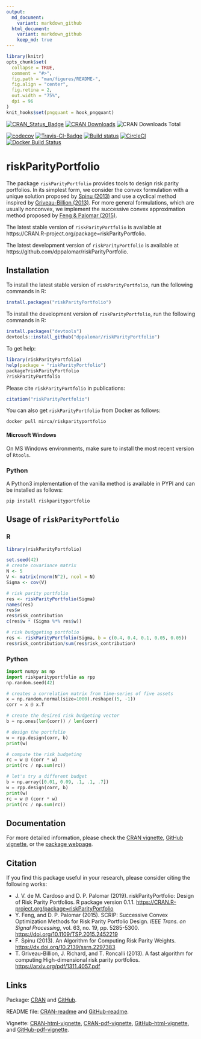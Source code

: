 ```yaml
---
output:
  md_document:
    variant: markdown_github
  html_document:
    variant: markdown_github
    keep_md: true
---
```


<!-- README.md is generated from README.Rmd. Please edit that file -->

```r
library(knitr)
opts_chunk$set(
  collapse = TRUE,
  comment = "#>",
  fig.path = "man/figures/README-",
  fig.align = "center",
  fig.retina = 2,
  out.width = "75%",
  dpi = 96
)
knit_hooks$set(pngquant = hook_pngquant)
```

[![CRAN_Status_Badge](https://www.r-pkg.org/badges/version/riskParityPortfolio)](https://cran.r-project.org/package=riskParityPortfolio)
[![CRAN Downloads](https://cranlogs.r-pkg.org/badges/riskParityPortfolio)](https://cran.r-project.org/package=riskParityPortfolio)
![CRAN Downloads Total](https://cranlogs.r-pkg.org/badges/grand-total/riskParityPortfolio?color=brightgreen)

[![codecov](https://codecov.io/gh/mirca/riskParityPortfolio/branch/master/graph/badge.svg)](https://codecov.io/gh/mirca/riskParityPortfolio)
[![Travis-CI-Badge](https://travis-ci.org/mirca/riskParityPortfolio.svg?branch=master)](https://travis-ci.org/mirca/riskParityPortfolio)
[![Build status](https://ci.appveyor.com/api/projects/status/dqjti1y461u7sjn8/branch/master?svg=true)](https://ci.appveyor.com/project/mirca/riskparityportfolio/branch/master)
[![CircleCI](https://circleci.com/gh/mirca/riskParityPortfolio.svg?style=svg)](https://circleci.com/gh/mirca/riskParityPortfolio)
[![Docker Build Status](https://img.shields.io/docker/build/mirca/riskparityportfolio.svg)](https://hub.docker.com/r/mirca/riskparityportfolio/)

# riskParityPortfolio
The package `riskParityPortfolio` provides tools to design risk parity
portfolios. In its simplest form, we consider the convex formulation
with a unique solution proposed by [Spinu (2013)](https://dx.doi.org/10.2139/ssrn.2297383) and use a cyclical
method inspired by [Griveau-Billion (2013)](https://arxiv.org/pdf/1311.4057.pdf). For more general formulations,
which are usually nonconvex, we implement the successive convex approximation
method proposed by [Feng & Palomar (2015)](https://doi.org/10.1109/TSP.2015.2452219).

The latest stable version of ``riskParityPortfolio`` is available at https://CRAN.R-project.org/package=riskParityPortfolio.

The latest development version of ``riskParityPortfolio`` is available at https://github.com/dppalomar/riskParityPortfolio.

## Installation
To install the latest stable version of ``riskParityPortfolio``, run the following commands in R:
```r
install.packages("riskParityPortfolio")
```

To install the development version of ``riskParityPortfolio``, run the following commands in R:
```r
install.packages("devtools")
devtools::install_github("dppalomar/riskParityPortfolio")
```

To get help:
```r
library(riskParityPortfolio)
help(package = "riskParityPortfolio")
package?riskParityPortfolio
?riskParityPortfolio
```

Please cite ``riskParityPortfolio`` in publications:
```r
citation("riskParityPortfolio")
```

You can also get ``riskParityPortfolio`` from Docker as follows:
```
docker pull mirca/riskparityportfolio
```

#### Microsoft Windows
On MS Windows environments, make sure to install the most recent version of
``Rtools``.

### Python

A Python3 implementation of the vanilla method is available in PYPI and can be installed as follows:
```
pip install riskparityportfolio
```

## Usage of `riskParityPortfolio`

### R

```r
library(riskParityPortfolio)

set.seed(42)
# create covariance matrix
N <- 5
V <- matrix(rnorm(N^2), ncol = N)
Sigma <- cov(V)

# risk parity portfolio
res <- riskParityPortfolio(Sigma)
names(res)
res$w
res$risk_contribution
c(res$w * (Sigma %*% res$w))

# risk budggeting portfolio
res <- riskParityPortfolio(Sigma, b = c(0.4, 0.4, 0.1, 0.05, 0.05))
res$risk_contribution/sum(res$risk_contribution)
```

### Python
```python
import numpy as np
import riskparityportfolio as rpp
np.random.seed(42)

# creates a correlation matrix from time-series of five assets
x = np.random.normal(size=1000).reshape((5, -1))
corr = x @ x.T

# create the desired risk budgeting vector
b = np.ones(len(corr)) / len(corr)

# design the portfolio
w = rpp.design(corr, b)
print(w)

# compute the risk budgeting
rc = w @ (corr * w)
print(rc / np.sum(rc))

# let's try a different budget
b = np.array([0.01, 0.09, .1, .1, .7])
w = rpp.design(corr, b)
print(w)
rc = w @ (corr * w)
print(rc / np.sum(rc))
```


## Documentation
For more detailed information, please check the
[CRAN vignette](https://cran.r-project.org/package=riskParityPortfolio/vignettes/RiskParityPortfolio.html),
[GitHub vignette](https://raw.githack.com/dppalomar/riskParityPortfolio/master/vignettes/RiskParityPortfolio.html),
or the [package webpage](https://mirca.github.io/riskParityPortfolio).

## Citation
If you find this package useful in your research, please consider citing the following works:

- J. V. de M. Cardoso and D. P. Palomar (2019). riskParityPortfolio:
  Design of Risk Parity Portfolios. R package version 0.1.1.
  <https://CRAN.R-project.org/package=riskParityPortfolio>
- Y. Feng, and D. P. Palomar (2015). SCRIP: Successive Convex Optimization Methods for
  Risk Parity Portfolio Design. _IEEE Trans. on Signal Processing_, vol. 63, no. 19,
  pp. 5285-5300. <https://doi.org/10.1109/TSP.2015.2452219>
- F. Spinu (2013). An Algorithm for Computing Risk Parity Weights.
  <https://dx.doi.org/10.2139/ssrn.2297383>
- T. Griveau-Billion, J. Richard, and T. Roncalli (2013). A fast algorithm for computing High-dimensional risk parity portfolios. <https://arxiv.org/pdf/1311.4057.pdf>

## Links
Package: [CRAN](https://CRAN.R-project.org/package=riskParityPortfolio) and [GitHub](https://github.com/dppalomar/riskParityPortfolio).

README file: [CRAN-readme](https://cran.r-project.org/package=riskParityPortfolio/readme/README.html)
and [GitHub-readme](https://raw.githack.com/dppalomar/riskParityPortfolio/master/README.html).

Vignette: [CRAN-html-vignette](https://cran.r-project.org/package=riskParityPortfolio/vignettes/RiskParityPortfolio.html),
[CRAN-pdf-vignette](https://cran.r-project.org/package=riskParityPortfolio/vignettes/RiskParityPortfolio-pdf.pdf),
[GitHub-html-vignette](https://raw.githack.com/dppalomar/riskParityPortfolio/master/vignettes/RiskParityPortfolio.html), and
[GitHub-pdf-vignette](https://docs.google.com/viewer?url=https://github.com/dppalomar/riskParityPortfolio/raw/master/vignettes/RiskParityPortfolio-pdf.pdf).
